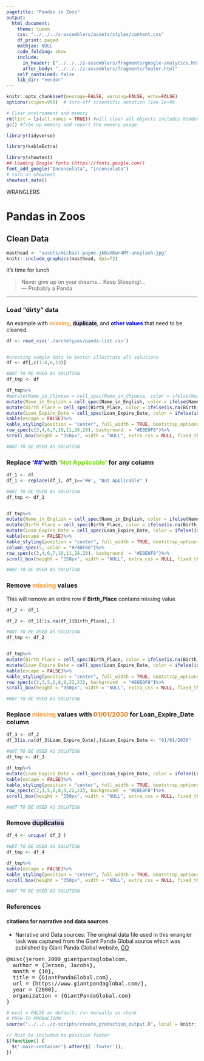 ```yaml
---
pagetitle: "Pandas in Zoos"
output: 
  html_document:
    theme: lumen
    css: "../../../z-assemblers/assets/styles/content.css"
    df_print: paged
    mathjax: NULL
    code_folding: show
    include:
      in_header: ["../../../z-assemblers/fragments/google-analytics.html", "../../../z-assemblers/fragments/header.html"]
      after_body: "../../../z-assemblers/fragments/footer.html"
    self_contained: false
    lib_dir: "vendor"
---
```


```r

knitr::opts_chunk$set(message=FALSE, warning=FALSE, echo=FALSE)
options(scipen=999)  # turn-off scientific notation like 1e+48

# Clear environment and memory
rm(list = ls(all.names = TRUE)) #will clear all objects includes hidden objects.
gc() #free up memory and report the memory usage.

library(tidyverse)

library(kableExtra)

library(showtext)
## Loading Google fonts (https://fonts.google.com/)
font_add_google("Inconsolata", "inconsolata")
# turn on showtext
showtext_auto()

```

<div class="activity">
WRANGLERS  
</div>

# Pandas in Zoos
## Clean Data


```r

masthead <- "assets/michael-payne-jkBvXKwr4MY-unsplash.jpg"
knitr::include_graphics(masthead, dpi=72)

```

<div class="figure-text">It's time for lunch</div>

> Never give up on your dreams... Keep Sleeping!...\
--- Probably a Panda\

***

### Load "dirty" data

An example with <span style="color: #FE9A2E"> __missing__</span>, <span style="background: #E0E0F8"> __duplicate__</span>, and <span style="color:  #0000FF"> __other values__</span> that need to be cleaned.


```r
df <- read_csv('./archetypes/panda-list.csv')


#creating sample data to better illustrate all solutions
df <- df[,c(1:4,6,13)]

```


```r
#NOT TO BE USED AS SOLUTION
df_tmp <- df

df_tmp%>%
#mutate(Name_in_Chinese = cell_spec(Name_in_Chinese, color = ifelse(Name_in_Chinese == "##","#0000FF", "#000000"))) %>%
mutate(Name_in_English = cell_spec(Name_in_English, color = ifelse(Name_in_English == "##","#0000FF", "#000000"))) %>%
mutate(Birth_Place = cell_spec(Birth_Place, color = ifelse(is.na(Birth_Place),"#FE9A2E", "#000000"))) %>%
mutate(Loan_Expire_Date = cell_spec(Loan_Expire_Date, color = ifelse(is.na(Loan_Expire_Date),"#FE9A2E", "#000000"))) %>%
kable(escape = FALSE)%>%
kable_styling(position = "center", full_width = TRUE, bootstrap_options = c("striped", "hover"))%>%
row_spec(c(3,4,6,7,10,11,28,29), background  = "#E0E0F8")%>%
scroll_box(height = "350px", width = "NULL", extra_css = NULL, fixed_thead = TRUE)

#NOT TO BE USED AS SOLUTION 
```

### Replace <span style="color: #0000FF;font-weight:bold">'##'</span>with <span style="color: #74DF00;font-weight:bold">'Not Applicable'</span> for any column


```r

df_1 <- df
df_1 <- replace(df_1, df_1=='##', "Not Applicable" )


```


```r
#NOT TO BE USED AS SOLUTION
df_tmp <- df_1


df_tmp%>%
mutate(Name_in_English = cell_spec(Name_in_English, color = ifelse(Name_in_English == "Not Applicable","#74DF00", "#000000"))) %>%
mutate(Birth_Place = cell_spec(Birth_Place, color = ifelse(is.na(Birth_Place),"#FE9A2E", "#000000"))) %>%
mutate(Loan_Expire_Date = cell_spec(Loan_Expire_Date, color = ifelse(is.na(Loan_Expire_Date),"#FE9A2E", "#000000"))) %>%
kable(escape = FALSE)%>%
kable_styling(position = "center", full_width = TRUE, bootstrap_options = c("striped", "hover"))%>%
column_spec(5, color = "#74DF00")%>%
row_spec(c(3,4,6,7,10,11,28,29), background  = "#E0E0F8")%>%
scroll_box(height = "350px", width = "NULL", extra_css = NULL, fixed_thead = TRUE)

#NOT TO BE USED AS SOLUTION 

```

### Remove <span style="color: #FE9A2E;font-weight:bold">missing</span> values

This will remove an entire row if __Birth_Place__ contains missing value


```r

df_2 <- df_1

df_2 <- df_1[!is.na(df_1$Birth_Place), ]                

```

```r

#NOT TO BE USED AS SOLUTION
df_tmp <- df_2


df_tmp%>%
mutate(Birth_Place = cell_spec(Birth_Place, color = ifelse(is.na(Birth_Place),"#FE9A2E", "#000000"))) %>%
mutate(Loan_Expire_Date = cell_spec(Loan_Expire_Date, color = ifelse(is.na(Loan_Expire_Date),"#FE9A2E", "#000000"))) %>%
kable(escape = FALSE)%>%
kable_styling(position = "center", full_width = TRUE, bootstrap_options = c("striped", "hover"))%>%
row_spec(c(2,3,5,6,8,9,22,23), background  = "#E0E0F8")%>%
scroll_box(height = "350px", width = "NULL", extra_css = NULL, fixed_thead = TRUE)

#NOT TO BE USED AS SOLUTION 

```

### Replace <span style="color: #FE9A2E;font-weight:bold">missing</span> values with <span style="color: #DF7401;font-weight:bold">01/01/2030</span> for __Loan_Expire_Date__ column


```r

df_3 <- df_2
df_3[is.na(df_3$Loan_Expire_Date),]$Loan_Expire_Date <- "01/01/2030" 

```


```r

#NOT TO BE USED AS SOLUTION
df_tmp <- df_3

df_tmp%>%
mutate(Loan_Expire_Date = cell_spec(Loan_Expire_Date, color = ifelse(Loan_Expire_Date == "01/01/2030","#DF7401", "#000000"))) %>%
kable(escape = FALSE)%>%
kable_styling(position = "center", full_width = TRUE, bootstrap_options = c("striped", "hover"))%>%
row_spec(c(2,3,5,6,8,9,22,23), background  = "#E0E0F8")%>%
scroll_box(height = "350px", width = "NULL", extra_css = NULL, fixed_thead = TRUE)

#NOT TO BE USED AS SOLUTION 

```

### Remove <span style="background: #E0E0F8;font-weight:bold">duplicates</span>

```r

df_4 <- unique( df_3 )

```

```r
#NOT TO BE USED AS SOLUTION
df_tmp <- df_4

df_tmp%>%
kable(escape = FALSE)%>%
kable_styling(position = "center", full_width = TRUE, bootstrap_options = c("striped", "hover"))%>%
scroll_box(height = "350px", width = "NULL", extra_css = NULL, fixed_thead = TRUE)

#NOT TO BE USED AS SOLUTION 

```


### References
#### citations for narrative and data sources

* Narrative and Data sources: The original data file used in this wrangler task was captured from the Giant Panda Global source which was published by Giant Panda Global website, [GO](https://www.giantpandaglobal.com/){target="_blank"}

<!-- or -->

<pre>
@misc{jeroen_2000_giantpandaglobalcom,
  author = {Jeroen, Jacobs},
  month = {10},
  title = {GiantPandaGlobal.com},
  url = {https://www.giantpandaglobal.com/},
  year = {2000},
  organization = {GiantPandaGlobal.com}
}
</pre>


```r

# eval = FALSE as default; run manually as chunk
# PUSH TO PRODUCTION
source("../../../z-scripts/create_production_output.R", local = knitr::knit_global())

```


```js

// Must be included to position footer
$(function() {
  $('.main-container').after($('.footer'));
})

```


